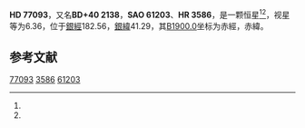 {{Starbox begin
| name = HD 77093
}}
{{Starbox observe
| epoch = [[J2000.0|J2000.0]]
| constell = {{星座名待查}}<ref name=SIMBAD>{{cite web
 | url=http://simbad.u-strasbg.fr/simbad/sim-id?Ident=HR+3586
 | title =Pulsating variable Star
 | publisher=Centre de Données astronomiques de Strasbourg
 | work=SIMBAD
 | accessdate=2012-07-13}}</ref><ref name=DATA>{{cite web
 | url=http://vizier.u-strasbg.fr/viz-bin/VizieR-5?-out.add=.&-source=5050&-corr=PK=HR&-out.max=9999&HR=3586
 | title=VizieR Detailed Page
 | accessdate=2012-07-13
 | archive-date=2016-03-05
 | archive-url=https://web.archive.org/web/20160305193013/http://vizier.u-strasbg.fr/viz-bin/VizieR-5?-out.add=.&-source=5050&-corr=PK=HR&-out.max=9999&HR=3586
 | dead-url=no
 }}</ref>
| 星官 = 
| ra = {{RA|9|1|40.6}}<ref name=SIMBAD /><ref name=DATA />
| dec = {{DEC|+39|42|48}}<ref name=SIMBAD /><ref name=DATA />
| appmag_v = 6.36<ref name=SIMBAD /><ref name=DATA />
}}
{{Starbox character
| class = A9Vn<ref name=SIMBAD /><ref name=DATA />
| b-v = 0.3<ref name=SIMBAD /><ref name=DATA />
| u-b = 0.04<ref name=SIMBAD /><ref name=DATA />
| r-i = <ref name=SIMBAD /><ref name=DATA />
| variable = 
}}
{{Starbox astrometry
| radial_v = 0.04
| prop_mo_ra = -8
| parallax = 
| p_error = 
}}
{{Starbox catalog
| names =BD+40 2138，[[SAO星表|SAO]] 61203，[[HD星表|HD]] 77093，[[HR星表|HR]] 3586}}
{{Starbox reference |Simbad=HR+3586}}
{{Starbox end}}

'''HD 77093'''，又名'''BD+40 2138'''，'''SAO 61203'''、'''HR 3586'''，是一颗恒星<ref name=SIMBAD /><ref name=DATA />，视星等为6.36，位于[[銀道座標系|銀經]]182.56，[[銀道座標系|銀緯]]41.29，其[[B1900.0|B1900.0]]坐标为赤經{{RA|8|55|14.1}}，赤緯{{DEC|+40|41.29|24}}。

== 参考文献 ==
{{reflist}}

{{star-stub}}

[[Category:HD和HDE天體|77093]]
[[Category:HR天體|3586]]
[[Category:SAO天體|61203]]